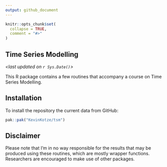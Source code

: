 ```yaml
---
output: github_document
---
```


<!-- README.md is generated from README.Rmd. Please edit that file -->

```r
knitr::opts_chunk$set(
  collapse = TRUE,
  comment = "#>"
)
```

## Time Series Modelling

_<last updated on `r Sys.Date()`>_

This R package contains a few routines that accompany a course on Time Series Modelling.

## Installation

To install the repository the current data from GitHub:

```R
pak::pak("KevinKotze/tsm")
```

## Disclaimer

Please note that I'm in no way responsible for the results that may be produced using these routines, which are mostly wrapper functions. Researchers are encouraged to make use of other packages. 
